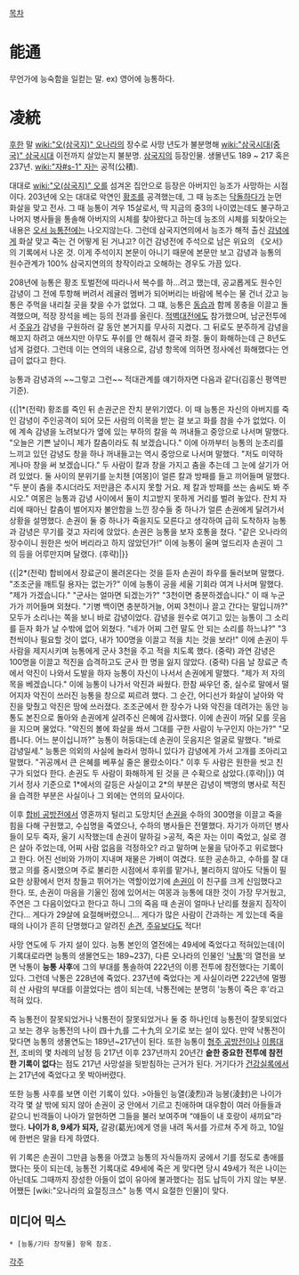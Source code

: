 [[목차]]

= 能通 =
무언가에 능숙함을 일컫는 말. ex) 영어에 능통하다.

= 凌統 =
[[후한]] 말 [[wiki:"오(삼국지)" 오]]나라의 장수로 사망 년도가 불분명해 [[wiki:"삼국시대(중국)" 삼국시대]] 이전까지 살았는지 불분명. [[삼국지]]의 등장인물. 생몰년도 189 ~ 217 혹은 237년. [[wiki:"자#s-1" 자]]는 공적(公積).

대대로 [[wiki:"오(삼국지)" 오]]를 섬겨온 집안으로 등장은 아버지인 능조가 사망하는 시점이다. 203년에 오는 대대로 악연인 [[황조]]를 공격했는데, 그 때 능조는 [[닥돌]]하다가 눈먼 화살을 맞고 전사. 그 때 능통이 겨우 15살로서, 딱 지금의 중3의 나이였는데도 불구하고 나머지 병사들을 통솔해 아버지의 시체를 찾아왔다고 하는데 능조의 시체를 되찾아오는 내용은 [[오서 능통전]]에는 나오지않는다. 그런데 삼국지연의에서 능조가 해적 출신 [[감녕]]에게 화살 맞고 죽는 건 어떻게 된 거냐고? 이건 감녕전에 주석으로 남은 위요의 《오서》의 기록에서 나온 것. 이게 주석이지 본문이 아니기 때문에 본문만 보고 감녕과 능통의 원수관계가 100% 삼국지연의의 창작이라고 오해하는 경우도 가끔 있다.

208년에 능통은 황조 토벌전에 따라나서 복수를 하...려고 했는데, 공교롭게도 원수인 감녕이 그 전에 투항해 버려서 레귤러 멤버가 되어버리는 바람에 복수는 물 건너 갔고 능통은 주먹을 내리칠 곳을 찾을 수가 없었다. 그 떄, 능통은 [[동습]]과 함께 몽충을 이끌고 돌격했으며, 적장 장석을 베는 등의 전과를 올린다. [[적벽대전]]에도 참가했으며, 남군전투에서 [[주유]]가 감녕을 구원하러 갈 동안 본거지를 무사히 지켰다. 그 뒤로도 분주하게 감녕을 해꼬지 하려고 애쓰지만 아무도 푸쉬를 안 해줘서 결국 좌절. 둘이 화해하는데 근 8년도 넘게 걸렸다. 그런데 이는 연의의 내용으로, 감녕 항목에 의하면 정사에선 화해했다는 언급이 없다고 한다.

능통과 감녕과의 ~~그렇고 그런~~ 적대관계를 얘기하자면 다음과 같다(김홍신 평역판 기준).

{{|1*(전략) 황조를 죽인 뒤 손권군은 잔치 분위기였다. 이 때 능통은 자신의 아버지를 죽인 감녕이 주인공격이 되어 모든 사람의 이목을 받는 걸 보고 화를 참을 수가 없었다. 이에 계속 감녕을 노려보다가 옆에 있는 부하의 칼을 쓱 꺼내들고 중앙으로 나서며 말했다.
"오늘은 기쁜 날이니 제가 칼춤이라도 춰 보겠습니다."
이에 아까부터 능통의 눈초리를 느끼고 있던 감녕도 창을 하나 꺼내들고는 역시 중앙으로 나서며 말했다.
"저도 미약하게나마 창을 써 보겠습니다."
두 사람이 칼과 창을 가지고 춤을 추는데 그 눈에 살기가 어려 있었다. 둘 사이의 분위기를 눈치챈 [여몽]이 얼른 칼과 방패를 들고 끼어들며 말했다.
"두 분이 춤을 추시더라도 저만큼은 추시지 못할 거요. 제 칼과 방패를 쓰는 솜씨도 봐 주시오."
여몽은 능통과 감녕 사이에서 둘이 치고받지 못하게 거리를 벌려 놓았다. 잔치 자리에 때아닌 칼춤이 벌어지자 불안함을 느낀 장수들 중 하나가 얼른 손권에게 달려가서 상황을 설명했다. 손권이 둘 중 하나가 죽을지도 모른다고 생각하여 급히 도착하자 능통과 감녕은 무기를 겆고 자리에 앉았다. 손권은 능통을 보자 호통을 쳤다.
"같은 오나라의 장수이니 원한은 씻어 버리라고 하지 않았던가!"
이에 능통이 울며 엎드리자 손권이 그의 등을 어루만지며 달랬다. (후략)|}}

{{|2*(전략) 합비에서 장료군이 몰려온다는 것을 듣자 손권이 좌우를 둘러보며 말했다.
"조조군을 깨트릴 용자는 없는가?"
이에 능통이 공을 세울 기회라 여겨 나서며 말했다.
"제가 가겠습니다."
"군사는 얼마면 되겠는가?"
"3천이면 충분하겠습니다."
이 때 누군가가 끼어들며 외쳤다.
"기병 백이면 충분하거늘, 어찌 3천이나 끌고 간다는 말입니까?"
모두가 소리나는 쪽을 보니 바로 감녕이었다. 감녕을 원수로 여기고 있는 능통이 그 소리를 듣자 화가 날 수밖에 없어 외쳤다.
"네가 어찌 그런 말도 안 되는 소리를 하느냐?"
"3천씩이나 필요할 것이 없다, 내가 100명을 이끌고 적을 치는 것을 보라!"
이에 손권이 두 사람을 제지시키며 능통에게 군사 3천을 주고 적을 치도록 했다.
(중략)
과연 감녕은 100명을 이끌고 적진을 습격하고도 군사 한 명을 잃지 않았다.
(중략)
다음 날 장료군 측에서 악진이 나와서 도발을 하자 능통이 자신이 나서서 손권에게 말했다.
"제가 저 자의 목을 베겠습니다."
이에 능통이 나가서 악진과 싸웠다. 한참 싸우던 중, 실수로 말에서 떨어지자 악진이 쓰러진 능통을 창으로 찌르려 했다. 그 순간, 어디선가 화살이 날아와 악진을 맞췄고 악진은 땅에 쓰러졌다. 조조군에서 한 장수가 나와 악진을 데려가는 동안 능통도 본진으로 돌아와 손권에게 살려주신 은혜에 감사했다. 이에 손권이 까닭 모를 웃음을 지으며 물었다.
"악진의 볼에 화살을 쏴서 그대를 구한 사람이 누구인지 아는가?"
"모릅니다. 어느 분이십니까?"
능통이 허둥대는데 손권이 웃음지은 얼굴로 말했다.
"바로 감녕일세."
능통은 의외의 사실에 놀라서 멍하니 있다가 감녕에게 가서 고개를 조아리고 말했다.
"귀공께서 큰 은혜를 베푸실 줄은 몰랐소이다."
이후 두 사람은 원한을 씻고 친구가 되었다 한다. 손권도 두 사람이 화해하게 된 것을 큰 수확으로 삼았다.(후략)|}}
여기서 정사 기준으로 1*에서의 갈등은 사실이고 2*의 부분은 감녕이 백명의 병사로 적진을 습격한 부분은 사실이나 그 외에는 연의의 묘사이다.

이후 [[합비 공방전]]에서 영혼까지 털리고 도망치던 [[손권]]을 수하의 300명을 이끌고 죽을 힘을 다해 구원했고, 수십명을 죽였으나, 수하의 병사들은 전멸했다. 자기가 아끼던 병사들이 모두 죽자, 울기 시작했는데 손권이 말하길
>공적, 죽은 자는 이미 죽었고, 실로 경은 살아 주었는데, 어찌 사람 없음을 걱정하오?
라고 말하며 눈물을 닦아주고 위로했다고 한다.
어진 선비와 가까이 지내며 재물은 가벼이 여겼다. 또한 공손하고, 수하를 잘 대했고 의를 중시했으며 주로 불리한 시점에서 후위를 맡거나, 불리하지 않아도 닥돌이 필요한 상황에서 먼저 창들고 뛰어가는 역할이었기에 [[손권]]이 이 친구를 크게 신임했다고 한다. 또, 손권이 마음을 기울인 점에 있어서는 여몽과 능통에 대한 것이 가장 무거웠고, 주연은 그 다음이었다고 한다고 하니 그의 죽음 때 손권이 얼마나 난리를 쳤을지 짐작이 간다... 게다가 29살에 요절해버렸으니... 게다가 많은 사람이 간과하는 게 있는데 죽을때의 나이가 흔히 단명했다고 알려진 [[손견]], [[주유]]보다도 적다!

사망 연도에 두 가지 설이 있다. 능통 본인의 열전에는 49세에 죽었다고 적혀있는데(이 기록대로라면 능통의 생몰연도는 189~237), 다른 오나라의 인물인 '[[낙통]]'의 열전을 보면 낙통이 '''능통 사후'''에 그의 부대를 통솔하여 222년의 이릉 전투에 참전했다는 기록이 있다. 그런데 낙통은 228년에 죽었다. 237년에 죽었다는 게 사실이라면 222년에 멀쩡히 산 사람의 부대를 이끌었다는 셈이 되는데, 낙통전에는 분명히 '능통이 죽은 후'라고 적혀 있다. 

즉 능통전이 잘못되었거나 낙통전이 잘못되었거나 둘 중 하나인데 능통전이 잘못되었다고 보는 경우 능통전의 나이 四十九를 二十九의 오기로 보는 설이 있다. 만약 낙통전이 맞다면 능통의 생몰연도는 189년~217년이 된다. 또한 능통이 [[형주 공방전]]이나 [[이릉대전]], 조비의 몇 차례의 남정 등 217년 이후 237년까지 20년간 '''숱한 중요한 전투에 참전한 기록이 없다'''는 점도 217년 사망설을 뒷받침하는 근거가 된다. 거기다가 [[건강실록]]에서는 217년에 죽었다고 못 박아버렸다.

또한 능통 사후를 보면 이런 기록이 있다.
>아들인 능열(淩烈)과 능봉(淩封)은 나이가 각각 몇 살 밖에 되지 않아 손권이 궁 안에서 기르고 친애하며 대우함이 여러 아들들과 같으니 빈객들이 나아가 알현하면 그들을 불러 보여주며 “얘들이 내 호랑이 새끼요”라 했다. '''나이가 8, 9세가 되자,''' 갈광(葛光)에게 영을 내려 독서를 가르쳐 주게 하고, 10일에 한번은 말을 타게 하였다.

위 기록은 손권이 그만큼 능통을 아꼈고 능통의 자식들까지 궁에서 기를 정도로 총애를 했다는 뜻이 되는데, 능통전 기록대로 49세에 죽은 게 맞다면 당시 49세가 적은 나이는 아닌데도 그때까지 장성한 아들이 없이 유아에 불과했다는 점도 납득이 가지 않는 부분. 어쨌든 [wiki:"오나라의 요절징크스" 능통 역시 요절한 인물]이 맞다. 

== 미디어 믹스 ==
 * [능통/기타 창작물] 항목 참조.

[[각주]]
